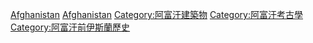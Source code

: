 {{Commonscat|Archaeological sites in Afghanistan}}

[[Category:各國考古遺址|Afghanistan]]
[[Category:亞洲考古遺址|Afghanistan]]
[[Category:阿富汗建築物|Category:阿富汗建築物]]
[[Category:阿富汗考古學|Category:阿富汗考古學]]
[[Category:阿富汗前伊斯蘭歷史|Category:阿富汗前伊斯蘭歷史]]